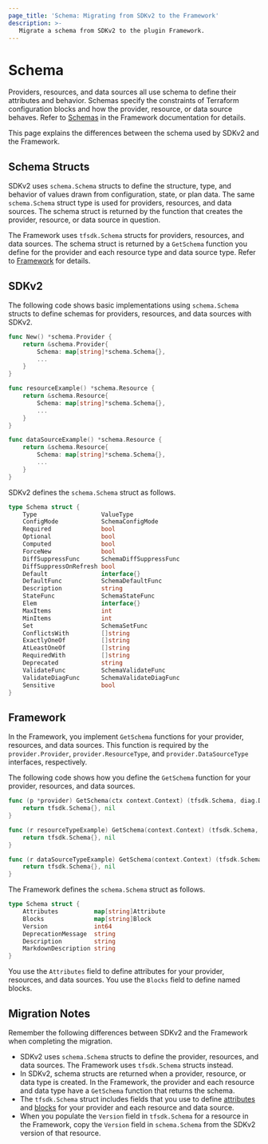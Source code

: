 ```yaml
---
page_title: 'Schema: Migrating from SDKv2 to the Framework'
description: >-
   Migrate a schema from SDKv2 to the plugin Framework.
---
```


# Schema

Providers, resources, and data sources all use schema to define their attributes and behavior. Schemas specify the
constraints of Terraform configuration blocks and how the provider, resource, or data source behaves. Refer to
[Schemas](/plugin/framework/schemas) in the Framework documentation for details.

This page explains the differences between the schema used by SDKv2 and the Framework.

## Schema Structs

SDKv2 uses `schema.Schema` structs to define the structure, type, and behavior of values drawn from configuration,
state, or plan data. The same `schema.Schema` struct type is used for providers, resources, and data sources. The
schema struct is returned by the function that creates the provider, resource, or data source in question.

The Framework uses `tfsdk.Schema` structs for providers, resources, and data sources. The schema struct is returned by
a `GetSchema` function you define for the provider and each resource type and data source type. Refer to
[Framework](#framework) for details.

## SDKv2

The following code shows basic implementations using `schema.Schema` structs to define schemas for providers, resources,
and data sources with SDKv2.

```go
func New() *schema.Provider {
    return &schema.Provider{
        Schema: map[string]*schema.Schema{},
        ...
    }
}
```

```go
func resourceExample() *schema.Resource {
    return &schema.Resource{
        Schema: map[string]*schema.Schema{},
        ...
    }
}
```

```go
func dataSourceExample() *schema.Resource {
    return &schema.Resource{
        Schema: map[string]*schema.Schema{},
        ...
    }
}
```

SDKv2 defines the `schema.Schema` struct as follows.

```go
type Schema struct {
    Type                  ValueType
    ConfigMode            SchemaConfigMode
    Required              bool
    Optional              bool
    Computed              bool
    ForceNew              bool
    DiffSuppressFunc      SchemaDiffSuppressFunc
    DiffSuppressOnRefresh bool
    Default               interface{}
    DefaultFunc           SchemaDefaultFunc
    Description           string
    StateFunc             SchemaStateFunc
    Elem                  interface{}
    MaxItems              int
    MinItems              int
    Set                   SchemaSetFunc
    ConflictsWith         []string
    ExactlyOneOf          []string
    AtLeastOneOf          []string
    RequiredWith          []string
    Deprecated            string
    ValidateFunc          SchemaValidateFunc
    ValidateDiagFunc      SchemaValidateDiagFunc
    Sensitive             bool
}
```

## Framework

In the Framework, you implement `GetSchema` functions for your provider, resources, and data sources. This function is
required by the `provider.Provider`, `provider.ResourceType`, and `provider.DataSourceType` interfaces, respectively.

The following code shows how you define the `GetSchema` function for your provider, resources, and data sources.

```go
func (p *provider) GetSchema(ctx context.Context) (tfsdk.Schema, diag.Diagnostics) {
    return tfsdk.Schema{}, nil
}
```

```go
func (r resourceTypeExample) GetSchema(context.Context) (tfsdk.Schema, diag.Diagnostics) {
    return tfsdk.Schema{}, nil
}
```

```go
func (r dataSourceTypeExample) GetSchema(context.Context) (tfsdk.Schema, diag.Diagnostics) {
    return tfsdk.Schema{}, nil
}
```

The Framework defines the `schema.Schema` struct as follows.

```go
type Schema struct {
    Attributes          map[string]Attribute
    Blocks              map[string]Block
    Version             int64
    DeprecationMessage  string
    Description         string
    MarkdownDescription string
}
```

You use the `Attributes` field to define attributes for your provider, resources, and data sources. You use the
`Blocks` field to define named blocks.

## Migration Notes

Remember the following differences between SDKv2 and the Framework when completing the migration.

- SDKv2 uses `schema.Schema` structs to define the provider, resources, and data sources. The Framework uses
`tfsdk.Schema` structs instead.
- In SDKv2, schema structs are returned when a provider, resource, or data type is created. In the Framework, the
provider and each resource and data type have a `GetSchema` function that returns the schema.
- The `tfsdk.Schema` struct includes fields that you use to define
[attributes](/plugin/framework/migrating/attributes-and-blocks/attribute-schema) and
[blocks](/plugin/framework/migrating/attributes-and-blocks/blocks) for your provider and each resource
and data source.
- When you populate the `Version` field in `tfsdk.Schema` for a resource in the Framework, copy the `Version`
field in `schema.Schema` from the SDKv2 version of that resource.
